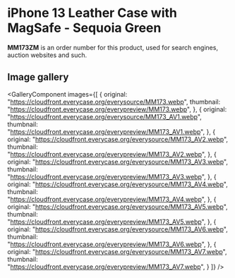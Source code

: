 
# iPhone 13 Leather Case with MagSafe - Sequoia Green

<Callout type='info' emoji='👉🏻'>**MM173ZM** is an order number for this product, used for search engines, auction websites and such.</Callout>

## Image gallery

<GalleryComponent
    images={[
      {
        original: "https://cloudfront.everycase.org/everysource/MM173.webp",
        thumbnail: "https://cloudfront.everycase.org/everypreview/MM173.webp",
      },
      {
        original: "https://cloudfront.everycase.org/everysource/MM173_AV1.webp",
        thumbnail: "https://cloudfront.everycase.org/everypreview/MM173_AV1.webp",
      },
      {
        original: "https://cloudfront.everycase.org/everysource/MM173_AV2.webp",
        thumbnail: "https://cloudfront.everycase.org/everypreview/MM173_AV2.webp",
      },
      {
        original: "https://cloudfront.everycase.org/everysource/MM173_AV3.webp",
        thumbnail: "https://cloudfront.everycase.org/everypreview/MM173_AV3.webp",
      },
      {
        original: "https://cloudfront.everycase.org/everysource/MM173_AV4.webp",
        thumbnail: "https://cloudfront.everycase.org/everypreview/MM173_AV4.webp",
      },
      {
        original: "https://cloudfront.everycase.org/everysource/MM173_AV5.webp",
        thumbnail: "https://cloudfront.everycase.org/everypreview/MM173_AV5.webp",
      },
      {
        original: "https://cloudfront.everycase.org/everysource/MM173_AV6.webp",
        thumbnail: "https://cloudfront.everycase.org/everypreview/MM173_AV6.webp",
      },
      {
        original: "https://cloudfront.everycase.org/everysource/MM173_AV7.webp",
        thumbnail: "https://cloudfront.everycase.org/everypreview/MM173_AV7.webp",
      }
    ]}
  />
